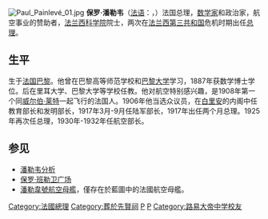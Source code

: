 {{unreferenced|time=2013-03-20T06:44:40+00:00}}
[[File:Paul_Painlevé_01.jpg|thumb]]
'''保罗·潘勒韦'''（[[法语|法语]]：'''{{lang|fr|Paul Painlevé}}'''，{{bd|1863年|12月5日|1933年|10月29日|catIdx=Painlevé, Paul}}）法国总理，[[数学家|数学家]]和政治家，航空事业的赞助者，[[法兰西科学院|法兰西科学院]]院士，两次在[[法兰西第三共和国|法兰西第三共和国]]危机时期出任[[法国总理|总理]]。

==生平==
生于[[法国|法国]][[巴黎|巴黎]]。他曾在巴黎高等师范学校和[[巴黎大学|巴黎大学]]学习，1887年获数学博士学位。后在里耳大学、巴黎大学等学校任教。他对航空特别感兴趣，是1908年第一个同[[威尔伯·莱特|威尔伯·莱特]]一起飞行的法国人。1906年他当选众议员，在[[白里安|白里安]]的内阁中任教育部长和发明部长，1917年3月-9月任陆军部长，1917年出任两个月总理。1925年再次任总理，1930年-1932年任航空部长。

==参见==
*[[潘勒韦分析|潘勒韦分析]]
*[[保罗·班勒卫广场|保罗·班勒卫广场]]
*[[潘勒韋號航空母艦|潘勒韋號航空母艦]]，僅存在於藍圖中的法國航空母艦。

{{start box}}
{{succession box|[[亚历山大·里博|亚历山大·里博]]|[[乔治·克列孟梭|乔治·克列孟梭]]|[[法国总理|法国总理]]|1917年}}
{{succession box|[[赫里欧|赫里欧]]|[[白里安|白里安]]|[[法国总理|法国总理]]|1925年}}
{{end box}}

{{法国政府首脑}}
{{Authority control}}
{{DEFAULTSORT:Painlevé, Paul}}
[[Category:法國總理|Category:法國總理]]
[[Category:葬於先賢祠|Category:葬於先賢祠]]
[[Category:巴黎大學校友|P]]
[[Category:巴黎高等師範學院校友|P]]
[[Category:路易大帝中学校友|Category:路易大帝中学校友]]